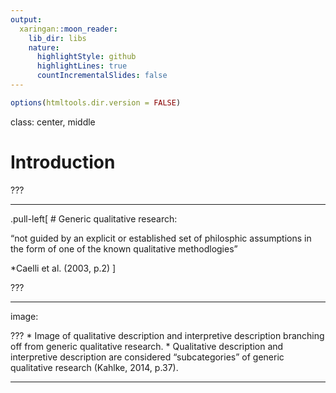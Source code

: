```yaml
---
output:
  xaringan::moon_reader:
    lib_dir: libs
    nature:
      highlightStyle: github
      highlightLines: true
      countIncrementalSlides: false
---
```



```r
options(htmltools.dir.version = FALSE)
```
class: center, middle

# Introduction

???

---

.pull-left[
# Generic qualitative research:

"not guided by an explicit or established set of philosphic assumptions in the form of one of the known qualitative methodlogies"

*Caelli et al. (2003, p.2)
]

???

---

image: ![]()

???
* Image of qualitative description and interpretive description branching off from generic qualitative research.
* Qualitative description and interpretive description are considered "subcategories" of generic qualitative research (Kahlke, 2014, p.37). 

---



